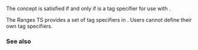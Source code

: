 {{cpp/experimental/ranges/title|TagSpecifier}}
{{cpp/experimental/ranges/utility/navbar}}
{{ddcl|header=experimental/ranges/utility|since=ranges|1=
template&lt; class T &gt;
concept bool TagSpecifier = /* implementation-defined */;
}}

The concept {{tt|TagSpecifier&lt;T&gt;}} is satisfied if and only if {{tt|T}} is a tag specifier for use with {{ltt|cpp/experimental/ranges/utility/tagged|ranges::tagged}}.

The Ranges TS provides a set of tag specifiers in {{header|experimental/ranges/algorithm}}. Users cannot define their own tag specifiers.

=== See also ===
{{dsc begin}}
{{dsc inc | cpp/experimental/ranges/utility/dsc tagged}}
{{dsc inc | cpp/experimental/ranges/algorithm/dsc tags}}
{{dsc end}}

{{langlinks|zh}}